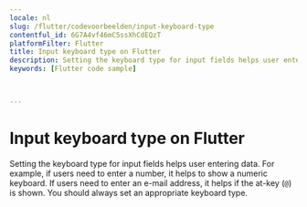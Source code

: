 ```yaml
---
locale: nl
slug: /flutter/codevoorbeelden/input-keyboard-type
contentful_id: 6G7A4vf46mC5ssXhCdEQzT
platformFilter: Flutter
title: Input keyboard type on Flutter
description: Setting the keyboard type for input fields helps user entering data.
keywords: [Flutter code sample]


	
---
```


# Input keyboard type on Flutter

Setting the keyboard type for input fields helps user entering data. For example, if users need to enter a number, it helps to show a numeric keyboard. If users need to enter an e-mail address, it helps if the at-key (`@`) is shown. You should always set an appropriate keyboard type.

<CodeSample id="input-keyboard-type" locale="nl" platform="flutter"/>